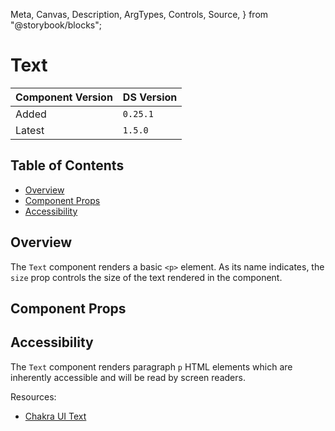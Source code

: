   Meta,
  Canvas,
  Description,
  ArgTypes,
  Controls,
  Source,
} from "@storybook/blocks";


<Meta of={TextStories} />

# Text

| Component Version | DS Version |
| ----------------- | ---------- |
| Added             | `0.25.1`   |
| Latest            | `1.5.0`    |

## Table of Contents

- [Overview](#overview)
- [Component Props](#component-props)
- [Accessibility](#accessibility)

## Overview

<Description of={TextStories} />

The `Text` component renders a basic `<p>` element. As its name indicates, the
`size` prop controls the size of the text rendered in the component.

## Component Props

<Canvas of={TextStories.WithControls} />

<ArgTypes of={TextStories.WithControls} />

## Accessibility

The `Text` component renders paragraph `p` HTML elements which are inherently
accessible and will be read by screen readers.

Resources:

- [Chakra UI Text](https://chakra-ui.com/docs/components/typography/text)
